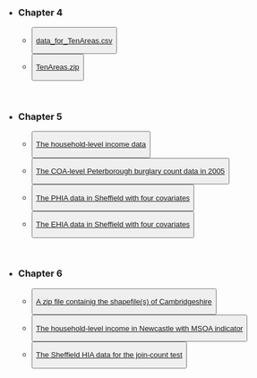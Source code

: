 <title>Data & Code </title>


* <h3>Chapter 4 </h3>
  <ul>
    <li><button type="button" class="btn btn-primary">[data_for_TenAreas.csv](data/ch4/data_for_TenAreas.csv)</button></li>
    <li><button type="button" class="btn btn-primary">[TenAreas.zip](data/ch4/TenAreas.zip)</button></li>
  </ul>
<br />

* <h3>Chapter 5 </h3>
  <ul>
    <li><button type="button" class="btn btn-primary">[The household-level income data](data/ch5/household_income_data.txt)</button></li>

    <li><button type="button" class="btn btn-primary">[The COA-level Peterborough burglary count data in 2005](data/ch5/peterborough_COA_burglary_2005.txt)</button></li>
    
    <li><button type="button" class="btn btn-primary">[The PHIA data in Sheffield with four covariates](data/ch5/PHIA_with_covariates.csv)</button></li>
    
    <li><button type="button" class="btn btn-primary">[The EHIA data in Sheffield with four covariates](data/ch5/EHIA_with_covariates.csv)</button></li>
  </ul>
<br />

* <h3>Chapter 6 </h3>
  <ul>
    <li><button type="button" class="btn btn-primary">[A zip file containig the shapefile(s) of Cambridgeshire](data/ch6/cambridgeshire.zip)</button></li>
    <li><button type="button" class="btn btn-primary">[The household-level income in Newcastle with MSOA indicator](data/ch6/income.RData)</button></li>
    <li><button type="button" class="btn btn-primary">[The Sheffield HIA data for the join-count test](data/ch6/sheffield.zip)</button></li>
  </ul>